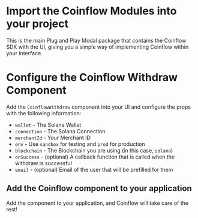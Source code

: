 
<Intro />
<InstallSolana />
<SolanaWallet />
<InstallCoinflow/>

<ContentBlock filePath="src/App.vue" highlight="5">

# Import the Coinflow Modules into your project

This is the main Plug and Play Modal package that contains the Coinflow SDK with the UI, giving you a simple way of implementing Coinflow within your interface.

</ContentBlock>

<ContentBlock filePath="src/App.vue" highlight="36-48">

# Configure the Coinflow Withdraw Component

Add the `CoinflowWithdraw` component into your UI and configure the props with the following information:

- `wallet` - The Solana Wallet
- `connection` - The Solana Connection
- `merchantId` - Your Merchant ID
- `env` - Use `sandbox` for testing and `prod` for production
- `blockchain` - The Blockchain you are using (in this case, `solana`)
- `onSuccess` - (optional) A callback function that is called when the withdraw is successful
- `email` - (optional) Email of the user that will be prefilled for them

</ContentBlock>

## Add the Coinflow component to your application
Add the component to your application, and Coinflow will take care of the rest!
